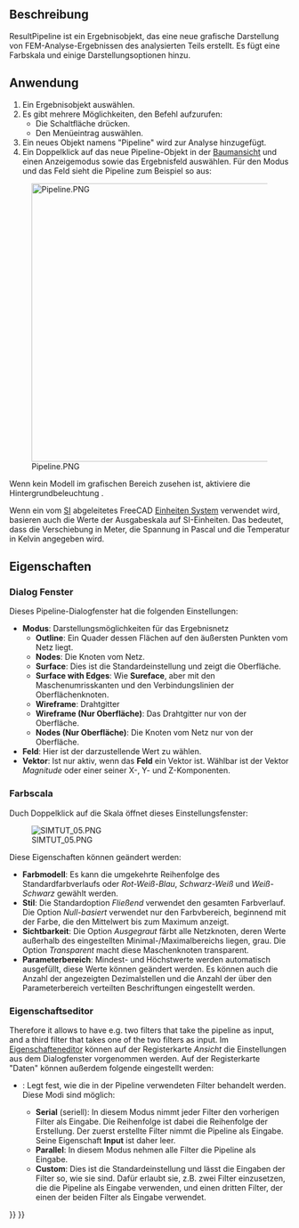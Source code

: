 <languages/>

<div class="mw-translate-fuzzy">
{{Docnav/de
|[[FEM_PostApplyChanges/de|NachbereitungÄnderungenAnwenden]]
|[[FEM_PostFilterWarp/de|NachbereitungFilterVerformung]]
|[[FEM_Workbench/de|FEM]]
|IconL=FEM_PostApplyChanges.svg
|IconR=FEM_PostFilterWarp.svg
|IconC=Workbench_FEM.svg
}}
</div>

{{GuiCommand/de
|Name=FEM PostPipelineFromResult
|Name/de=FEM PostPipelineFromResult
|MenuLocation=Ergebnisse → Nachbearbeitungs-Pipeline aus Ergebnis
|Workbenches=[[FEM_Workbench/de|FEM]]
|Version=0.17
|SeeAlso=[[FEM_ResultShow/de|FEM ErgebnisAnzeigen]], [[FEM_tutorial/de|FEM Tutorium]]
}}

<span id="Description"></span>
==Beschreibung==

ResultPipeline ist ein Ergebnisobjekt, das eine neue grafische Darstellung von FEM-Analyse-Ergebnissen des analysierten Teils erstellt. Es fügt eine Farbskala und einige Darstellungsoptionen hinzu.

<span id="Usage"></span>
==Anwendung==

# Ein Ergebnisobjekt auswählen.
# Es gibt mehrere Möglichkeiten, den Befehl aufzurufen:
#* Die Schaltfläche {{Button|[[Image:FEM_PostPipelineFromResult.svg|16px]] [[FEM_PostPipelineFromResult/de|Nachbearbeitungs-Pipeline aus Ergebnis]]}} drücken.
#* Den Menüeintrag {{MenuCommand|Ergebnisse → [[Image:FEM_PostPipelineFromResult.svg|16px]] Nachbearbeitungs-Pipeline aus Ergebnis}} auswählen.
# Ein neues Objekt namens "Pipeline" wird zur Analyse hinzugefügt.
# Ein Doppelklick auf das neue Pipeline-Objekt in der [[Tree_view/de|Baumansicht]] und einen Anzeigemodus sowie das Ergebnisfeld auswählen. Für den Modus {{Value|Oberfläche}} und das Feld {{Value|Von Mises Spannung}} sieht die Pipeline zum Beispiel so aus:
[[File:Pipeline.PNG|500px]]

Wenn kein Modell im grafischen Bereich zusehen ist, aktiviere die Hintergrundbeleuchtung {{MenuCommand|FreeCad → Einstellungen → Anzeige → 3D-Ansicht → Rendern → Farbe der Hintergrundbeleuchtung}}.

Wenn ein vom [https://en.wikipedia.org/wiki/International_System_of_Units SI]  abgeleitetes FreeCAD [[Preferences_Editor#Units|Einheiten System]] verwendet wird, basieren auch die Werte der Ausgabeskala auf SI-Einheiten. Das bedeutet, dass die Verschiebung in Meter, die Spannung in Pascal und die Temperatur in Kelvin angegeben wird.

<span id="Properties"></span>
==Eigenschaften==

<span id="Dialog_box"></span>
===Dialog Fenster===

Dieses Pipeline-Dialogfenster hat die folgenden Einstellungen:
* '''Modus''': Darstellungsmöglichkeiten für das Ergebnisnetz
** '''Outline''': Ein Quader dessen Flächen auf den äußersten Punkten vom Netz liegt.
** '''Nodes''': Die Knoten vom Netz.
** '''Surface''': Dies ist die Standardeinstellung und zeigt die Oberfläche.
** '''Surface with Edges''': Wie '''Sureface''', aber mit den Maschenumrisskanten und den Verbindungslinien der Oberflächenknoten.
** '''Wireframe''': Drahtgitter
** '''Wireframe (Nur Oberfläche)''': Das Drahtgitter nur von der Oberfläche. 
** '''Nodes (Nur Oberfläche)''': Die Knoten vom Netz nur von der Oberfläche.
* '''Feld''': Hier ist der darzustellende Wert zu wählen.
* '''Vektor''': Ist nur aktiv, wenn das '''Feld''' ein Vektor ist. Wählbar ist der Vektor ''Magnitude'' oder einer seiner X-, Y- und Z-Komponenten.

<span id="Scale"></span>
===Farbscala===

Duch Doppelklick auf die Skala öffnet dieses Einstellungsfenster:

[[File:SIMTUT 05.PNG]]

Diese Eigenschaften können geändert werden:
* '''Farbmodell''': Es kann die umgekehrte Reihenfolge des Standardfarbverlaufs oder ''Rot-Weiß-Blau'', ''Schwarz-Weiß'' und ''Weiß-Schwarz'' gewählt werden.
* '''Stil''': Die Standardoption ''Fließend'' verwendet den gesamten Farbverlauf. Die Option ''Null-basiert'' verwendet nur den Farbvbereich, beginnend mit der Farbe, die den Mittelwert bis zum Maximum anzeigt.
* '''Sichtbarkeit''': Die Option ''Ausgegraut'' färbt alle Netzknoten, deren Werte außerhalb des eingestellten Minimal-/Maximalbereichs liegen, grau. Die Option ''Transparent'' macht diese Maschenknoten transparent.
* '''Parameterbereich''': Mindest- und Höchstwerte werden automatisch ausgefüllt, diese Werte können geändert werden. Es können auch die Anzahl der angezeigten Dezimalstellen und die Anzahl der über den Parameterbereich verteilten Beschriftungen eingestellt werden.

<span id="Property_Editor"></span>
===Eigenschaftseditor===

Therefore it allows to have e.g. two filters that take the pipeline as input, and a third filter that takes one of the two filters as input.
Im [[Property_editor/de|Eigenschafteneditor]] können auf der Registerkarte ''Ansicht'' die Einstellungen aus dem Dialogfenster vorgenommen werden. Auf der Registerkarte "Daten" können außerdem folgende eingestellt werden:
* {{PropertyData/de|Mode}}: Legt fest, wie die in der Pipeline verwendeten Filter behandelt werden. Diese Modi sind möglich:
** '''Serial''' (seriell): In diesem Modus nimmt jeder Filter den vorherigen Filter als Eingabe. Die Reihenfolge ist dabei die Reihenfolge der Erstellung. Der zuerst erstellte Filter nimmt die Pipeline als Eingabe. Seine Eigenschaft '''Input''' ist daher leer.
** '''Parallel''': In diesem Modus nehmen alle Filter die Pipeline als Eingabe.
** '''Custom''': Dies ist die Standardeinstellung und lässt die Eingaben der Filter so, wie sie sind. Dafür erlaubt sie, z.B. zwei Filter einzusetzen, die die Pipeline als Eingabe verwenden, und einen dritten Filter, der einen der beiden Filter als Eingabe verwendet.


<div class="mw-translate-fuzzy">
{{Docnav/de
|[[FEM_PostApplyChanges/de|NachbereitungÄnderungenAnwenden]]
|[[FEM_PostFilterWarp/de|NachbereitungFilterVerformung]]
|[[FEM_Workbench/de|FEM]]
|IconL=FEM_PostApplyChanges.svg
|IconR=FEM_PostFilterWarp.svg
|IconC=Workbench_FEM.svg
}}
</div>

{{FEM Tools navi{{#translation:}}}}
{{Userdocnavi{{#translation:}}}}